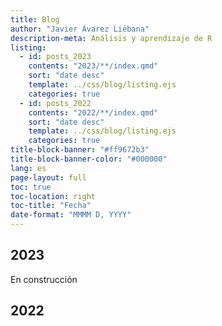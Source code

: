 ```yaml
---
title: Blog
author: "Javier Ávarez Liébana"
description-meta: Análisis y aprendizaje de R
listing:
  - id: posts_2023
    contents: "2023/**/index.qmd"
    sort: "date desc"
    template: ../css/blog/listing.ejs
    categories: true
  - id: posts_2022
    contents: "2022/**/index.qmd"
    sort: "date desc"
    template: ../css/blog/listing.ejs
    categories: true
title-block-banner: "#ff9672b3"
title-block-banner-color: "#000000"
lang: es
page-layout: full
toc: true
toc-location: right
toc-title: "Fecha"
date-format: "MMMM D, YYYY"
---
```



## 2023

En construcción

## 2022

:::{#posts_2022}
:::